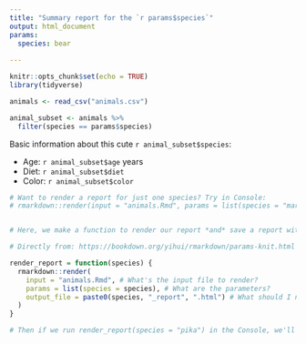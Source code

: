 ```yaml
---
title: "Summary report for the `r params$species`"
output: html_document
params:
  species: bear
  
---
```


```r
knitr::opts_chunk$set(echo = TRUE)
library(tidyverse)

animals <- read_csv("animals.csv")
```

```r
animal_subset <- animals %>% 
  filter(species == params$species)
```

Basic information about this cute `r animal_subset$species`: 

- Age: `r animal_subset$age` years
- Diet: `r animal_subset$diet`
- Color: `r animal_subset$color`


```r

# Want to render a report for just one species? Try in Console:
# rmarkdown::render(input = "animals.Rmd", params = list(species = "marmot"), output_file = "marmot.html")


# Here, we make a function to render our report *and* save a report with the name of the species in the file name!

# Directly from: https://bookdown.org/yihui/rmarkdown/params-knit.html

render_report = function(species) {
  rmarkdown::render(
    input = "animals.Rmd", # What's the input file to render?
    params = list(species = species), # What are the parameters?
    output_file = paste0(species, "_report", ".html") # What should I name the output file?
  )
}

# Then if we run render_report(species = "pika") in the Console, we'll make a parameterized report for pika! 
```

